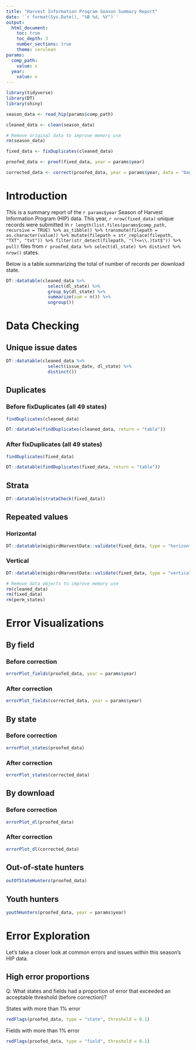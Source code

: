 ```yaml
---
title: "Harvest Information Program Season Summary Report"
date: '`r format(Sys.Date(), "%B %d, %Y")`'
output: 
  html_document:
    toc: true
    toc_depth: 3
    number_sections: true
    theme: cerulean
params:
  comp_path:
    value: x
  year:
    value: x
---
```


```r
library(tidyverse)
library(DT)
library(shiny)
```

```r

season_data <- read_hip(params$comp_path)

cleaned_data <- clean(season_data)

# Remove original data to improve memory use
rm(season_data)

fixed_data <- fixDuplicates(cleaned_data)

proofed_data <- proof(fixed_data, year = params$year)

corrected_data <- correct(proofed_data, year = params$year, data = "bag")

```

# Introduction

This is a summary report of the `r params$year` Season of Harvest Information Program (HIP) data. This year, `r nrow(fixed_data)` unique records were submitted in `r length(list.files(params$comp_path, recursive = TRUE) %>% as_tibble() %>% transmute(filepath = as.character(value)) %>% mutate(filepath = str_replace(filepath, "TXT", "txt")) %>% filter(str_detect(filepath, "(?<=\\.)txt$")) %>% pull)` files from `r proofed_data %>% select(dl_state) %>% distinct %>% nrow()` states.

Below is a table summarizing the total of number of records per download state.

```r

DT::datatable(cleaned_data %>% 
                select(dl_state) %>% 
                group_by(dl_state) %>% 
                summarize(sum = n()) %>% 
                ungroup())

```

# Data Checking

## Unique issue dates

```r
DT::datatable(cleaned_data %>% 
                select(issue_date, dl_state) %>% 
                distinct())
```

## Duplicates

### Before fixDuplicates (all 49 states)

```r
findDuplicates(cleaned_data)

DT::datatable(findDuplicates(cleaned_data, return = "table"))
```

### After fixDuplicates (all 49 states)

```r
findDuplicates(fixed_data)

DT::datatable(findDuplicates(fixed_data, return = "table"))
```

## Strata

```r
DT::datatable(strataCheck(fixed_data))
```

## Repeated values

### Horizontal

```r
DT::datatable(migbirdHarvestData::validate(fixed_data, type = "horizontal"))
```

### Vertical

```r
DT::datatable(migbirdHarvestData::validate(fixed_data, type = "vertical"))
```

```r

# Remove data objects to improve memory use
rm(cleaned_data)
rm(fixed_data)
rm(perm_states)
```

# Error Visualizations

## By field

### Before correction

```r
errorPlot_fields(proofed_data, year = params$year)
```

### After correction

```r
errorPlot_fields(corrected_data, year = params$year)
```

## By state

### Before correction

```r
errorPlot_states(proofed_data)
```

### After correction

```r
errorPlot_states(corrected_data)
```

## By download

### Before correction

```r
errorPlot_dl(proofed_data)
```

### After correction

```r
errorPlot_dl(corrected_data)
```

## Out-of-state hunters

```r
outOfStateHunters(proofed_data)
```

## Youth hunters

```r
youthHunters(proofed_data, year = params$year)
```

# Error Exploration

Let's take a closer look at common errors and issues within this season's HIP data.

## High error proportions

Q: What states and fields had a proportion of error that exceeded an acceptable threshold (before correction)?

States with more than 1% error

```r
redFlags(proofed_data, type = "state", threshold = 0.1)
```

Fields with more than 1% error

```r
redFlags(proofed_data, type = "field", threshold = 0.1)
```
